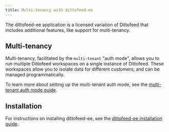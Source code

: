```yaml
---
title: Multi-tenancy with dittofeed-ee
---
```


The dittofeed-ee application is a licensed variation of Dittofeed that includes additional features, like support for multi-tenancy.

## Multi-tenancy

Multi-tenancy, facilitated by the `multi-tenant` "auth mode", allows you to run multiple Dittofeed workspaces on a single instance of Dittofeed. These workspaces allow you to isolate data for different customers, and can be managed programmatically.

To learn more about setting up the multi-tenant auth mode, see the [multi-tenant auth mode guide](/docs/deployment/self-hosted/auth-modes/multi-tenant).

## Installation

For instructions on installing dittofeed-ee, see the [dittofeed-ee installation guide](/docs/deployment/self-hosted/dittofeed-ee).
